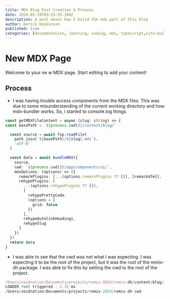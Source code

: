 ```yaml
---
title: MDX Blog Post Creation & Process
date: 2024-05-18T03:23:59.149Z
description: A post about how I build the mdx part of this blog
author: Derick Hoskinson
published: true
categories: [documentation, learning, coding, mdx, typescript,site-building]
---
```



# New MDX Page
Welcome to your ne
w MDX page. Start editing to add your content!

## Process

- I was having trouble access components from the MDX files. This was due to some misunderstanding of the current working directory and how mdx-bundler works.  So, i started to console.log things

```ts {1,6-10} title="somethingComponent.ts"
const getMDXFileContent = async (slug: string) => {
const basePath = `${process.cwd()}/content/blog/`

  const source = await fsp.readFile(
    path.join(`${basePath}/${slug}.mdx`),
    'utf-8'
  )

  const data = await bundleMDX({
    source,
    cwd: `${process.cwd()}/app/components/ui/`,
    mdxOptions: (options) => ({
      remarkPlugins: [...(options.remarkPlugins ?? []), [remarkGfm]],
      rehypePlugins: [
        ...(options.rehypePlugins ?? []),
        [
          rehypePrettyCode,
          (options = {
            grid: false
          })
        ],
        rehypeAutolinkHeadings,
        rehypeSlug
      ]
    })
  })
  return data
}
```

- I was able to see that the cwd was not what I was expecting.  I was expecting it to be the root of the project, but it was the root of the remix-dh package.  I was able to fix this by setting the cwd to the root of the project.

```ts
/Users/voidnation/Documents/projects/remix-2024/remix-dh/content/blog/ basepath
LOADER root triggered - 2.32 ms
/Users/voidnation/Documents/projects/remix-2024/remix-dh cwd
```